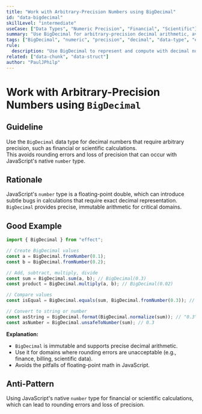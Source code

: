 ```yaml
---
title: "Work with Arbitrary-Precision Numbers using BigDecimal"
id: "data-bigdecimal"
skillLevel: "intermediate"
useCase: ["Data Types", "Numeric Precision", "Financial", "Scientific"]
summary: "Use BigDecimal for arbitrary-precision decimal arithmetic, avoiding rounding errors and loss of precision in financial or scientific calculations."
tags: ["BigDecimal", "numeric", "precision", "decimal", "data-type", "effect"]
rule:
  description: "Use BigDecimal to represent and compute with decimal numbers that require arbitrary precision, such as in finance or scientific domains."
related: ["data-chunk", "data-struct"]
author: "PaulJPhilp"
---
```


# Work with Arbitrary-Precision Numbers using `BigDecimal`

## Guideline

Use the `BigDecimal` data type for decimal numbers that require arbitrary precision, such as financial or scientific calculations.  
This avoids rounding errors and loss of precision that can occur with JavaScript's native `number` type.

## Rationale

JavaScript's `number` type is a floating-point double, which can introduce subtle bugs in calculations that require exact decimal representation.  
`BigDecimal` provides precise, immutable arithmetic for critical domains.

## Good Example

```typescript
import { BigDecimal } from "effect";

// Create BigDecimal values
const a = BigDecimal.fromNumber(0.1);
const b = BigDecimal.fromNumber(0.2);

// Add, subtract, multiply, divide
const sum = BigDecimal.sum(a, b); // BigDecimal(0.3)
const product = BigDecimal.multiply(a, b); // BigDecimal(0.02)

// Compare values
const isEqual = BigDecimal.equals(sum, BigDecimal.fromNumber(0.3)); // true

// Convert to string or number
const asString = BigDecimal.format(BigDecimal.normalize(sum)); // "0.3"
const asNumber = BigDecimal.unsafeToNumber(sum); // 0.3
```

**Explanation:**  
- `BigDecimal` is immutable and supports precise decimal arithmetic.
- Use it for domains where rounding errors are unacceptable (e.g., finance, billing, scientific data).
- Avoids the pitfalls of floating-point math in JavaScript.

## Anti-Pattern

Using JavaScript's native `number` type for financial or scientific calculations, which can lead to rounding errors and loss of precision.